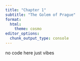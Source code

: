 ```yaml
---
title: "Chapter 1"
subtitle: "The Golem of Prague"
format: 
  html: 
    theme: cosmo
editor_options: 
  chunk_output_type: console
---
```


no code here just vibes